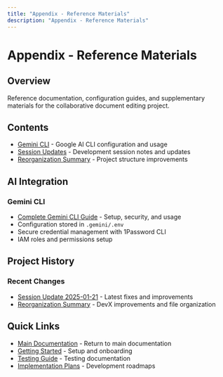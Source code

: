```yaml
---
title: "Appendix - Reference Materials"
description: "Appendix - Reference Materials"
---
```


# Appendix - Reference Materials

## Overview

Reference documentation, configuration guides, and supplementary materials for the collaborative document editing project.

## Contents

- [Gemini CLI](gemini-cli) - Google AI CLI configuration and usage
- [Session Updates](session-updates/) - Development session notes and updates
- [Reorganization Summary](reorganization-summary) - Project structure improvements

## AI Integration

### Gemini CLI

- [Complete Gemini CLI Guide](gemini-cli) - Setup, security, and usage
- Configuration stored in `.gemini/.env`
- Secure credential management with 1Password CLI
- IAM roles and permissions setup

## Project History

### Recent Changes

- [Session Update 2025-01-21](session-updates/2025-01-21) - Latest fixes and improvements
- [Reorganization Summary](reorganization-summary) - DevX improvements and file organization

## Quick Links

- [Main Documentation](/00_INDEX) - Return to main documentation
- [Getting Started](/getting-started/00_INDEX) - Setup and onboarding
- [Testing Guide](/testing/00_INDEX) - Testing documentation
- [Implementation Plans](/../plans/) - Development roadmaps
